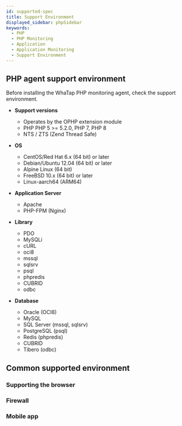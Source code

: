 ```yaml
---
id: supported-spec
title: Support Environment
displayed_sidebar: phpSidebar
keywords:
  - PHP
  - PHP Monitoring
  - Application
  - Application Monitoring
  - Support Environment
---
```



## PHP agent support environment

Before installing the WhaTap PHP monitoring agent, check the support environment.

- **Support versions**

  - Operates by the OPHP extension module
  - PHP PHP 5 >= 5.2.0, PHP 7, PHP 8
  - NTS / ZTS (Zend Thread Safe)

- **OS**

  - CentOS/Red Hat 6.x (64 bit) or later
  - Debian/Ubuntu 12.04 (64 bit) or later
  - Alpine Linux (64 bit)
  - FreeBSD 10.x (64 bit) or later
  - Linux-aarch64 (ARM64)

- **Application Server**

  - Apache
  - PHP-FPM (Nginx)

- **Library**

  - PDO
  - MySQLi
  - cURL
  - oci8
  - mssql
  - sqlsrv
  - psql
  - phpredis
  - CUBRID
  - odbc

- **Database**

  - Oracle (OCI8)
  - MySQL
  - SQL Server (mssql, sqlsrv)
  - PostgreSQL (psql)
  - Redis (phpredis)
  - CUBRID
  - Tibero (odbc)

## Common supported environment

### Supporting the browser


<Supportedbrowser />

### Firewall


<Proxy />

### Mobile app


<Mobileapp />
